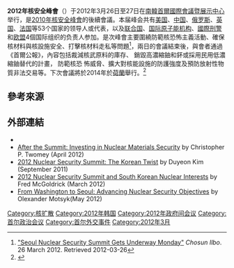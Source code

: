 {{Infobox summit
| summit_name  = 2012年核安全峰會
| image        = 2012 Seoul Nuclear Security Summit Plenary.jpg
| caption      = 
| country      = {{flag|South Korea}}
| venues       = [[國際會議暨展示中心|國際會議暨展示中心]]
| cities       = [[首爾|首爾]]
| date         = 2012年3月26日–27日
| participants = 58個國家領導人或代表
| follows      = [[2010年核安全峰會|2010年核安全峰會]]
| precedes     = [[2014年核安全峰會|2014年核安全峰會]]
| website      = {{URL|thenuclearsecuritysummit.org}}
}}
'''2012年核安全峰會'''（{{lang-en|'''2012 Nuclear Security Summit'''}}）于2012年3月26日至27日在[[南韓|南韓]][[首爾|首爾]][[國際會議暨展示中心|國際會議暨展示中心]]举行，是[[2010年核安全峰會|2010年核安全峰會]]的後續會議。本届峰会共有[[美国|美国]]、[[中华人民共和国|中国]]、[[俄罗斯|俄罗斯]]、[[英国|英国]]、[[法国|法国]]等53个国家的领导人或代表，以及[[联合国|联合国]]、[[国际原子能机构|国际原子能机构]]、[[國際刑警|國際刑警]]和[[欧盟|欧盟]]4個国际组织的负责人参加。是次峰會主要圍繞防範核恐怖主義活動、確保核材料與核設施安全、打擊核材料走私等問題<ref>[http://english.chosun.com/site/data/html_dir/2012/03/26/2012032601079.html "Seoul Nuclear Security Summit Gets Underway Monday"] {{Wayback|url=http://english.chosun.com/site/data/html_dir/2012/03/26/2012032601079.html |date=20201028115625 }} ''Chosun Ilbo''. 26 March 2012. Retrieved 2012-03-26</ref>，兩日的會議結束後，與會者通過《首爾公報》，內容包括裁減核武原料的庫存、 銷毀高濃縮鈾和鈈或採用民用低濃縮鈾替代的計畫， 防範核恐 怖威脅、擴大對核能設施的防護強度及預防放射性物質非法交易等。下次會議將於2014年於[[荷蘭|荷蘭]]舉行。<ref>{{cite web |title=Schedule of 2012 summit |url=http://www.thenuclearsecuritysummit.org/eng_media/press/press_view.jsp?oCmd=6&b_code=1&idx=304&rnum=1&f_gubun=0 |publisher=Nuclear Security Summit |date=27 March 2012 |accessdate=4 June 2012 |archive-date=2012-07-01 |archive-url=https://web.archive.org/web/20120701215509/http://www.thenuclearsecuritysummit.org/eng_media/press/press_view.jsp?oCmd=6&b_code=1&idx=304&rnum=1&f_gubun=0 |dead-url=no }}</ref>

==參考來源==
{{Reflist}}

==外部連結==
{{commonscat|2012 Nuclear Security Summit}}
*{{official website|http://www.thenuclearsecuritysummit.org}}
*[http://www.nbr.org/publications/element.aspx?id=593 After the Summit: Investing in Nuclear Materials Security]{{Wayback|url=http://www.nbr.org/publications/element.aspx?id=593 |date=20170911220141 }} by Christopher P. Twomey (April 2012)
*[http://www.keia.org/sites/default/files/publications/2012_nuclear_sec_summit_aps.pdf 2012 Nuclear Security Summit: The Korean Twist]{{Wayback|url=http://www.keia.org/sites/default/files/publications/2012_nuclear_sec_summit_aps.pdf |date=20120915055433 }} by Duyeon Kim (September 2011)
*[https://web.archive.org/web/20150406045018/http://www.cfr.org/south-korea/2012-nuclear-security-summit-south-korean-nuclear-interests/p27660 2012 Nuclear Security Summit and South Korean Nuclear Interests] by Fred McGoldrick (March 2012)
*[https://web.archive.org/web/20120923011644/http://www.diplomaticourier.com/news/diplomacy/987-from-washington-to-seoul-advancing-nuclear-security-objectives From Washington to Seoul: Advancing Nuclear Security Objectives] by Olexander Motsyk(May 2012)

{{start box}}
{{succession box
  | before = [[2010年核安全峰会|华盛顿]]
  | title  = [[核安全峰会|核安全峰会]]<br />[[2012年核安全峰会|首尔]]
  | years  = 2012
  | after  = {{link-en|2014年核安全峰会|2014 Nuclear Security Summit|海牙}}
}}
{{end box}}

[[Category:核扩散|Category:核扩散]]
[[Category:2012年韩国|Category:2012年韩国]]
[[Category:2012年政府间会议|Category:2012年政府间会议]]
[[Category:首尔政治会议|Category:首尔政治会议]]
[[Category:首尔外交事件|Category:首尔外交事件]]
[[Category:2012年3月|Category:2012年3月]]